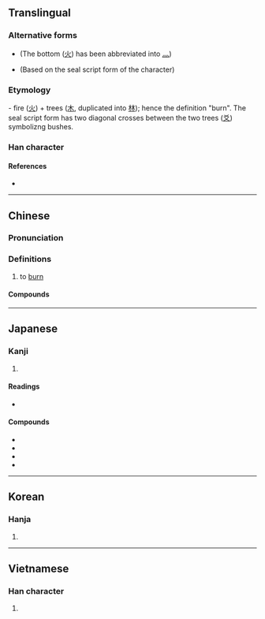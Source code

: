 {{character info/new}}
==Translingual==

===Alternative forms===
* {{l|mul|㷊}} (The bottom ([[火]]) has been abbreviated into [[灬]])
* {{l|mul|燓}} (Based on the seal script form of the character)

===Etymology===
{{Han etyl}}
{{liushu|ic}} - fire ([[火]]) + trees ([[木]], duplicated into [[林]]); hence the definition "burn". The seal script form has two diagonal crosses between the two trees ([[爻]]) symbolizng bushes.

===Han character===
{{Han char|rn=86|rad=火|as=08|sn=12|four=44809|canj=DDF|ids=⿱林火}}

====References====
* {{Han ref|kx=0673.130|dkj=19100|dj=1081.150|hdz=32208.090|uh=711A|ud=28954|bh=B549|bd=46409}}

----

==Chinese==
{{zh-forms}}

===Pronunciation===
{{zh-pron
|m=fén
|ma=y
|c=fan4,fan3
|h=pfs=
|md=
|mn=hûn
|w=
|mc=y
|oc=y
|cat=v
}}

===Definitions===
{{zh-hanzi}}

# to [[burn]]

====Compounds====
{{der-top}}
{{zh-der|慾火焚身|五內如焚|引火自焚|心急如焚|心焦如焚|憂心如焚|抱薪救焚|拯溺救焚|救焚拯溺|未焚徙薪|沐浴焚香|濟河焚舟|焚修|焚劫|焚化|焚化爐|焚如|焚如之刑|焚如之禍|焚屍揚灰|焚掠|焚書|焚書坑儒|焚林之求|焚林而田|焚林而畋|焚毀|焚溺|焚燒|焚琴煮鶴|焚研|焚硯|焚膏繼晷|焚舟|焚舟破釜|焚芝|焚芝鋤蕙|焚草|焚輪|焚風|焚香|焚香頂禮|焚骨揚灰|焚黃|煮粥焚鬚|煮鶴焚琴|熯焚|玉石俱焚|玉石同焚|玩火自焚|繼晷焚膏|自焚|芝焚蕙嘆|芝艾俱焚|蘭艾俱焚|蘭艾同焚|象齒焚身|飢火中焚|鼓瑟焚香}}
{{der-bottom}}

----

==Japanese==

===Kanji===
{{ja-kanji|grade=|rs=火08}}

# {{defn|lang=ja|sort=火08}}

====Readings====
* {{ja-readings|on=[[ふん]] (fun)|kun=[[たく]] (taku)}}

====Compounds====
{{der-top}}
* {{ja-r|焚き付ける|たきつける}}
* {{ja-r|焚く|たく}}
* {{ja-r|焚火|たきび}}
* {{ja-r|焚書|ふんしょ}}
{{der-bottom}}

----

==Korean==

===Hanja===
{{ko-hanja|hangeul=분|eumhun=|mr=pun|y=pun}}

# {{defn|lang=ko|sort=火08}}

----

==Vietnamese==

===Han character===
{{vi-hantu|[[phần]], [[phàn]], [[phừng]]|rs=火08}}

# {{defn|lang=vi|sort=火08}}